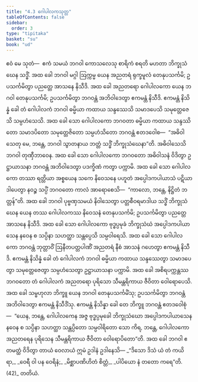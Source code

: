 ```yaml
---
title: "4.3 ဂေါပါလကသုတ္တ"
tableOfContents: false
sidebar:
  order: 3
type: "tipitaka"
basket: "su"
book: "ud"
---
```



<DynamicBreadcrumb />

<Division number="33" book="ud" e="ch" v="18" p="122">

<Paragraph number="279" book="ud">
ဧဝံ မေ သုတံ—  ဧကံ သမယံ ဘဂဝါ ကောသလေသု စာရိကံ စရတိ မဟတာ ဘိက္ခုသံဃေန သဒ္ဓိံ. အထ ခေါ ဘဂဝါ မဂ္ဂါ ဩက္ကမ္မ ယေန အညတရံ ရုက္ခမူလံ တေနုပသင်္ကမိ; ဥပသင်္ကမိတွာ ပညတ္တေ အာသနေ နိသီဒိ.
</Paragraph>

<Paragraph number="280" book="ud">
အထ ခေါ အညတရော ဂေါပါလကော ယေန ဘဂဝါ တေနုပသင်္ကမိ; ဥပသင်္ကမိတွာ ဘဂဝန္တံ အဘိဝါဒေတွာ ဧကမန္တံ နိသီဒိ. ဧကမန္တံ နိသိန္နံ ခေါ တံ ဂေါပါလကံ ဘဂဝါ ဓမ္မိယာ ကထာယ သန္ဒဿေသိ သမာဒပေသိ သမုတ္တေဇေသိ သမ္ပဟံသေသိ.
</Paragraph>

<Paragraph number="281" book="ud">
အထ ခေါ သော ဂေါပါလကော ဘဂဝတာ ဓမ္မိယာ ကထာယ သန္ဒဿိတော သမာဒပိတော သမုတ္တေဇိတော သမ္ပဟံသိတော ဘဂဝန္တံ ဧတဒဝေါစ—  “အဓိဝါသေတု မေ, ဘန္တေ, ဘဂဝါ သွာတနာယ ဘတ္တံ သဒ္ဓိံ ဘိက္ခုသံဃေနာ”တိ. အဓိဝါသေသိ ဘဂဝါ တုဏှီဘာဝေန. အထ ခေါ သော ဂေါပါလကော ဘဂဝတော အဓိဝါသနံ ဝိဒိတွာ ဥဋ္ဌာယာသနာ ဘဂဝန္တံ အဘိဝါဒေတွာ ပဒက္ခိဏံ ကတွာ ပက္ကာမိ.
</Paragraph>

<Paragraph number="282" book="ud">
အထ ခေါ သော ဂေါပါလကော တဿာ ရတ္တိယာ အစ္စယေန သကေ နိဝေသနေ ပဟူတံ အပ္ပေါဒကပါယာသံ ပဋိယာဒါပေတွာ နဝဉ္စ သပ္ပိံ ဘဂဝတော ကာလံ အာရောစေသိ—  “ကာလော, ဘန္တေ, နိဋ္ဌိတံ ဘတ္တန်”တိ.
</Paragraph>

<Paragraph number="283" book="ud">
အထ ခေါ ဘဂဝါ ပုဗ္ဗဏှသမယံ နိဝါသေတွာ ပတ္တစီဝရမာဒါယ သဒ္ဓိံ ဘိက္ခုသံဃေန ယေန တဿ ဂေါပါလကဿ နိဝေသနံ တေနုပသင်္ကမိ; ဥပသင်္ကမိတွာ ပညတ္တေ အာသနေ နိသီဒိ. အထ ခေါ သော ဂေါပါလကော ဗုဒ္ဓပ္ပမုခံ ဘိက္ခုသံဃံ အပ္ပေါဒကပါယာသေန နဝေန စ သပ္ပိနာ သဟတ္ထာ သန္တပ္ပေသိ သမ္ပဝါရေသိ. အထ ခေါ သော ဂေါပါလကော ဘဂဝန္တံ ဘုတ္တာဝိံ ဩနီတပတ္တပါဏိံ အညတရံ နီစံ အာသနံ ဂဟေတွာ ဧကမန္တံ နိသီဒိ. ဧကမန္တံ နိသိန္နံ ခေါ တံ ဂေါပါလကံ ဘဂဝါ ဓမ္မိယာ ကထာယ သန္ဒဿေတွာ သမာဒပေတွာ သမုတ္တေဇေတွာ သမ္ပဟံသေတွာ ဥဋ္ဌာယာသနာ ပက္ကာမိ. အထ ခေါ အစိရပက္ကန္တဿ ဘဂဝတော တံ ဂေါပါလကံ အညတရော ပုရိသော သီမန္တရိကာယ ဇီဝိတာ ဝေါရောပေသိ.
</Paragraph>

<Paragraph number="284" book="ud">
အထ ခေါ သမ္ဗဟုလာ ဘိက္ခူ ယေန ဘဂဝါ တေနုပသင်္ကမိံသု; ဥပသင်္ကမိတွာ ဘဂဝန္တံ အဘိဝါဒေတွာ ဧကမန္တံ နိသီဒိံသု. ဧကမန္တံ နိသိန္နာ ခေါ တေ ဘိက္ခူ ဘဂဝန္တံ ဧတဒဝေါစုံ—  “ယေန, ဘန္တေ, ဂေါပါလကေန အဇ္ဇ ဗုဒ္ဓပ္ပမုခေါ ဘိက္ခုသံဃော အပ္ပေါဒကပါယာသေန နဝေန စ သပ္ပိနာ သဟတ္ထာ သန္တပ္ပိတော သမ္ပဝါရိတော သော ကိရ, ဘန္တေ, ဂေါပါလကော အညတရေန ပုရိသေန သီမန္တရိကာယ ဇီဝိတာ ဝေါရောပိတော”တိ.
</Paragraph>

<Paragraph number="285" book="ud">
အထ ခေါ ဘဂဝါ ဧတမတ္ထံ ဝိဒိတွာ တာယံ ဝေလာယံ ဣမံ ဥဒါနံ ဥဒါနေသိ—
</Paragraph>

<Paragraph number="286" type="verses" book="ud">
_“ဒိသော ဒိသံ ယံ တံ ကယိရာ,_  
_ဝေရီ ဝါ ပန ဝေရိနံ;_  
_မိစ္ဆာပဏိဟိတံ စိတ္တံ,_  
_ပါပိယော နံ တတော ကရေ”တိ. (42)_  


</Paragraph>
</Division>

<Paragraph number="287" type="center" book="ud">
တတိယံ.
</Paragraph>